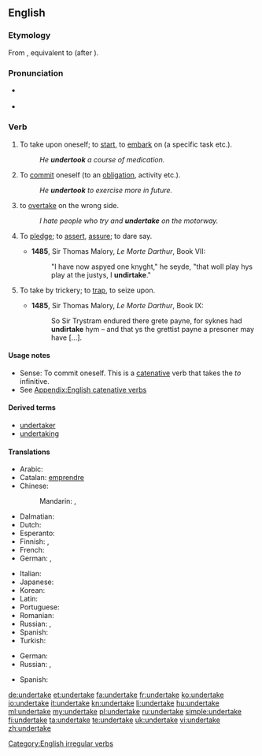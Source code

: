 ==English==

===Etymology===
From {{etyl|enm|en}} {{term|undertaken|lang=enm}}, equivalent to {{prefix|under|take}} (after {{term|undernim|lang=en}}).

===Pronunciation===
* {{a|UK}} {{IPA|/ʌndəˈteɪk/}}
* {{audio|en-us-undertake.ogg|Audio (US)}}
*: {{rhymes|eɪk}}

===Verb===
{{en-verb|undertakes|undertaking|undertook|undertaken}}

# {{context|transitive|lang=en}} To take upon oneself; to [[start]], to [[embark]] on (a specific task etc.).
#: ''He '''undertook''' a course of medication.''
# {{context|intransitive|lang=en}} To [[commit]] oneself (to an [[obligation]], activity etc.).
#: ''He '''undertook''' to exercise more in future.''
# {{context|informal|lang=en}} to [[overtake]] on the wrong side.
#: ''I hate people who try and '''undertake''' on the motorway.''
# {{context|archaic|intransitive|lang=en}} To [[pledge]]; to [[assert]], [[assure]]; to dare say.
#* '''1485''', Sir Thomas Malory, ''Le Morte Darthur'', Book VII:
#*: "I have now aspyed one knyght," he seyde, "that woll play hys play at the justys, I '''undirtake'''."
# {{context|obsolete|transitive|lang=en}} To take by trickery; to [[trap]], to seize upon.
#* '''1485''', Sir Thomas Malory, ''Le Morte Darthur'', Book IX:
#*: So Sir Trystram endured there grete payne, for syknes had '''undirtake''' hym – and that ys the grettist payne a presoner may have [...].

====Usage notes====
* Sense: To commit oneself. This is a [[catenative]] verb that takes the ''to'' infinitive.
* See [[Appendix:English catenative verbs]]

====Derived terms====
* [[undertaker]]
* [[undertaking]]

====Translations====
{{trans-top|to start an enterprise}}
* Arabic: {{t+|ar|قام|tr=qāma|sc=Arab}}
* Catalan: [[emprendre]]
* Chinese:
*: Mandarin: {{t|cmn|進行|sc=Hani}}, {{t|cmn|进行|tr=jìnxíng|sc=Hani}}
* Dalmatian: {{tø|dlm|imprandro}}
* Dutch: {{t+|nl|ondernemen}}
* Esperanto: {{t-|eo|entrepreni}}
* Finnish: {{t+|fi|ryhtyä}}, {{t+|fi|ruveta}}
* French: {{t+|fr|entreprendre}}
* German: {{t+|de|unternehmen}}, {{t+|de|ausführen}}
{{trans-mid}}
* Italian: {{t+|it|intraprendere}}
* Japanese: {{t-|ja|取り掛かる|tr=とりかかる, torikakaru|sc=Jpan}}
* Korean: {{t+|ko|맡다|tr=matda|sc=Kore}}
* Latin: {{t+|la|adeo}}
* Portuguese: {{t+|pt|empreender|m}}
* Romanian: {{t-|ro|întreprinde}}
* Russian: {{t+|ru|предпринимать|tr=predprinimát’|sc=Cyrl}} {{impf}}, {{t+|ru|предпринять|tr=predprinját’|sc=Cyrl}} {{pf.}}
* Spanish: {{t-|es|emprender}}
* Turkish: {{t+|tr|girişmek}}
{{trans-bottom}}

{{trans-top|to commit oneself to an obligation}}
* German: {{t+|de|verpflichten|alt=sich verpflichten}}
* Russian: {{t+|ru|ручаться|tr=ručát’sja|sc=Cyrl}} {{impf}}, {{t+|ru|поручиться|tr=poručít’sja|sc=Cyrl}} {{pf.}}
{{trans-mid}}
* Spanish: {{t+|es|comprometerse|alt=comprometerse a}}
{{trans-bottom}}

[[Category:English irregular verbs]]

[[de:undertake]]
[[et:undertake]]
[[fa:undertake]]
[[fr:undertake]]
[[ko:undertake]]
[[io:undertake]]
[[it:undertake]]
[[kn:undertake]]
[[li:undertake]]
[[hu:undertake]]
[[ml:undertake]]
[[my:undertake]]
[[pl:undertake]]
[[ru:undertake]]
[[simple:undertake]]
[[fi:undertake]]
[[ta:undertake]]
[[te:undertake]]
[[uk:undertake]]
[[vi:undertake]]
[[zh:undertake]]